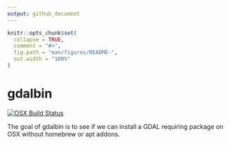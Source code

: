 ```yaml
---
output: github_document
---
```


<!-- README.md is generated from README.Rmd. Please edit that file -->

```r
knitr::opts_chunk$set(
  collapse = TRUE,
  comment = "#>",
  fig.path = "man/figures/README-",
  out.width = "100%"
)
```
# gdalbin

<!-- badges: start -->
[![OSX Build Status](http://badges.herokuapp.com/travis/mdsumner/gdalbin?branch=master&env=BUILD_NAME=osx_release&label=osx)](https://travis-ci.org/mdsumner/gdalbin)

<!-- badges: end -->

The goal of gdalbin is to see if we can install a GDAL requiring package on OSX without homebrew or apt addons. 



